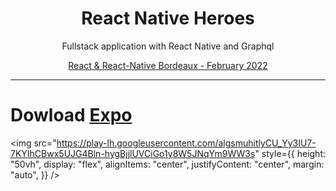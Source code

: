 

<center>

# React Native Heroes

Fullstack application with React Native and Graphql

<a href="https://www.meetup.com/fr-FR/react-react-native-bordeaux/">
  React & React-Native Bordeaux - February 2022
</a>

 </center>

---

# Dowload <a href="https://expo.dev/">Expo</a>

<img
  src="https://play-lh.googleusercontent.com/algsmuhitlyCU_Yy3IU7-7KYIhCBwx5UJG4Bln-hygBjjlUVCiGo1y8W5JNqYm9WW3s"
  style={{
    height: "50vh",
    display: "flex",
    alignItems: "center",
    justifyContent: "center",
    margin: "auto",
  }}
/>
